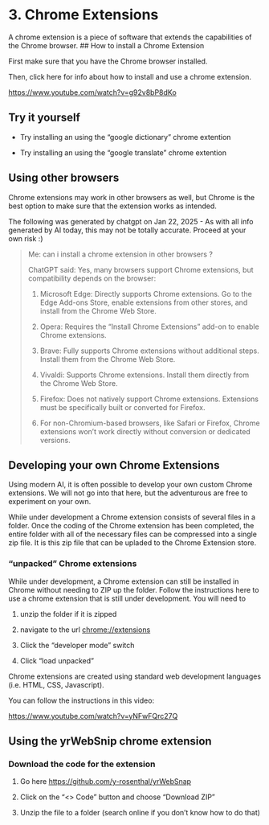 # <yrChapterNumber>3. </yrChapterNumber> Chrome Extensions

A <yrDef>chrome extension</yrDef> is a piece of software that extends 
the capabilities of the Chrome browser.
## How to install a Chrome Extension

First make sure that you have the Chrome browser installed. 

Then, click here for info about how to install and use a chrome extension.

<https://www.youtube.com/watch?v=g92v8bP8dKo>

## Try it yourself

* Try installing an using the "google dictionary" chrome extention

* Try installing an using the "google translate" chrome extention

## Using other browsers

Chrome extensions may work in other
browsers as well, but Chrome is the best option to make sure that the extension
works as intended. 

The following was generated by chatgpt on Jan 22, 2025 - As with all info
generated by AI today, this may not be totally accurate. Proceed at your 
own risk :)

<blockquote>
<yrLlm date="Jan 22, 2025" url="https://chatgpt.com/c/679126a0-d258-800b-8e33-316bb37b7e97">
Me:
can i install a chrome extension in other browsers ?

ChatGPT said:
Yes, many browsers support Chrome extensions, but compatibility depends on the browser:

1. Microsoft Edge: Directly supports Chrome extensions. Go to the Edge Add-ons Store, enable extensions from other stores, and install from the Chrome Web Store.

2. Opera: Requires the "Install Chrome Extensions" add-on to enable Chrome extensions.

3. Brave: Fully supports Chrome extensions without additional steps. Install them from the Chrome Web Store.

4. Vivaldi: Supports Chrome extensions. Install them directly from the Chrome Web Store.

5. Firefox: Does not natively support Chrome extensions. Extensions must be specifically built or converted for Firefox.

6. For non-Chromium-based browsers, like Safari or Firefox, Chrome extensions won't work directly without conversion or dedicated versions.
</yrLlm>
</blockquote>

## Developing your own Chrome Extensions

Using modern AI, it is often possible to develop your own custom Chrome 
extensions. We will not go into that here, but the adventurous are free to 
experiment on your own. 

While under development a Chrome extension consists of several files in a 
folder. Once the coding of the Chrome extension has been completed, the entire
folder with all of the necessary files can be compressed into a single zip
file. It is this zip file that can be upladed to the Chrome Extension store.

### "unpacked" Chrome extensions 

While under development, a Chrome extension can still be installed in Chrome
without needing to ZIP up the folder. Follow the instructions here
to use a chrome extension that is still under development. You will need to 

1. unzip the folder if it is zipped

2. navigate to the url  <chrome://extensions>

3. Click the "developer mode" switch

4. Click "load unpacked"

Chrome extensions are created using standard web development languages
(i.e. HTML, CSS, Javascript). 

You can follow the instructions in this video:


<https://www.youtube.com/watch?v=yNFwFQrc27Q>


## Using the yrWebSnip chrome extension

### Download the code for the extension

1. Go here <https://github.com/y-rosenthal/yrWebSnap>

2. Click on the "<> Code" button and choose "Download ZIP"

3. Unzip the file to a folder (search online if you don't know how to do that)





